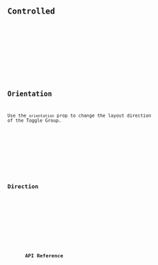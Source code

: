 



<Preview client:load>
	<Fragment slot="preview">
		<Default client:visible />
	</Fragment>
	<Fragment slot="code">
		<Code code={DefaultRaw} lang="svelte" />
	</Fragment>
</Preview>

## Controlled

<Preview client:load>
	<Fragment slot="preview">
		<Controlled client:visible />
	</Fragment>
	<Fragment slot="code">
		<Code code={ControlledRaw} lang="svelte" />
	</Fragment>
</Preview>

## Orientation

Use the `orientation` prop to change the layout direction of the Toggle Group.

<Preview client:load>
	<Fragment slot="preview">
		<Orientation client:visible />
	</Fragment>
	<Fragment slot="code">
		<Code code={OrientationRaw} lang="svelte" />
	</Fragment>
</Preview>

## Direction

<Preview client:load>
	<Fragment slot="preview">
		<Dir client:visible />
	</Fragment>
	<Fragment slot="code">
		<Code code={DirRaw} lang="svelte" />
	</Fragment>
</Preview>

## API Reference

<ApiTable />
